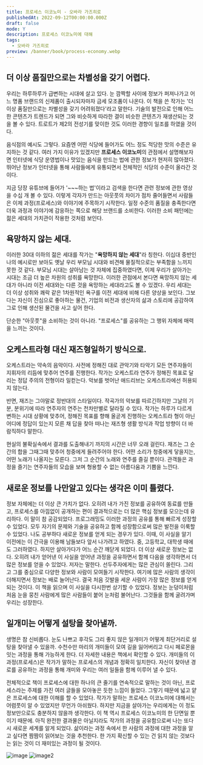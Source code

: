 ```yaml
---
title: 프로세스 이코노미 - 오바라 가즈히로
publishedAt: 2022-09-12T00:00:00.000Z
draft: false
mode: Y
description: 프로세스 이코노미에 대해
tags:
  - 오바라 가즈히로
preview: /banner/book/process-economy.webp
---
```


<Youtube id="3GIuoo_z0xQ" />

## 더 이상 품질만으로는 차별성을 갖기 어렵다.

우리는 하루하루가 급변하는 시대에 살고 있다. 눈 깜짝할 사이에 정보가 퍼져나가고 어느 명품 브랜드의 신제품이 출시되자마자 금세 모조품이 나온다.
이 책을 쓴 작가는 '더 이상 품질만으로는 차별성을 갖기 어려워졌다'라고 말한다.
기술의 발전으로 인해 어느 한 콘텐츠가 트렌드가 되면 그와 비슷하게 따라한 결이 비슷한 콘텐츠가 재생산되는 것을 볼 수 있다.
트로트가 제2의 전성기를 맞이한 것도 이러한 경향이 일조를 하였을 것이다.

음식점의 예시도 그렇다. 요즘엔 어떤 식당에 들어가도 어느 정도 적당한 맛의 수준은 유지하는 것 같다. 여러 가지 이유가 있겠지만 **프로세스 이코노미**의 관점에서 설명해보자면 인터넷에 식당 운영법이나 맛있는 음식을 만드는 법에 관한 정보가 현저히 많아졌다.
뛰어난 정보가 인터넷을 통해 사람들에게 유통되면서 전체적인 식당의 수준이 올라간 것이다.

지금 당장 유튜브에 들어가 '~~~하는 법'이라고 검색을 한다면 관련 정보에 관한 영상을 수십 개 볼 수 있다.
이렇게 각자가 만드는 아웃풋의 차이가 점차 줄어들면서 사람들은 이제 과정(프로세스)와 이야기에 주목하기 시작한다.
일정 수준의 품질을 충족한다면 더욱 과정과 이야기에 감응하는 쪽으로 해당 브랜드를 소비한다.
이러한 소비 패턴에는 젊은 세대의 가치관이 작용한 것처럼 보인다.

## 욕망하지 않는 세대.

이러한 30대 이하의 젊은 세대를 작가는 "**욕망하지 않는 세대**"라 칭한다.
이십대 중반인 나의 예시로만 보아도 옛날 우리 부모님 시대와 비견해 물질적으로는 부족함을 느끼지 못한 것 같다.
부모님 시대는 살아남는 것 자체에 집중하였다면, 이제 우리가 살아가는 시대는 조금 더 높은 차원의 성취를 욕망한다.
이러한 관점에서 본다면 욕망하지 않는 세대가 아니라 이전 세대와는 다른 것을 욕망하는 세대라고도 볼 수 있겠다.
우리 세대는 더 이상 성취와 쾌락 같은 1차원적인 욕구를 이전 세대에 비해 다른 양상을 보인다.
그보다는 자신이 진심으로 좋아하는 물건, 기업의 비전과 생산자의 삶과 스토리에 공감하여 그로 인해 생산된 물건을 사고 싶어 한다.

<Callout type="info">
  단순한 "아웃풋"을 소비하는 것이 아니라. "프로세스"를 공유하는 그 행위 자체에 매력을 느끼는 것이다.
</Callout>

## 오케스트라형 대신 재즈형일하기 방식으로.

오케스트라는 약속의 음악이다. 사전에 정해진 대로 관악기와 타악기 모든 연주자들이 지휘자의 리듬에 맞추어 연주를 진행한다. 작가는 오케스트라 연주가 정해진 목표로 달리는 정답 주의의 전형이라 일컫는다. 악보를 벗어난 애드리브는 오케스트라에선 허용되지 않는다.

반면, 재즈는 그야말로 정반대의 스타일이다. 작곡가의 악보를 따르긴하지만 그날의 기분, 분위기에 따라 연주자의 연주는 천차만별로 달라질 수 있다. 작가는 하루가 다르게 변하는 시대 상황에 맞추어, 정해진 목표를 향해 올곧게 진행하는 오케스트라 형이 아닌 어디에 정답이 있는지 모른 채 답을 찾아 떠나는 재즈형 생활 방식과 작업 방향이 더 바람직하다 말한다.

현실의 불확실속에서 결과를 도출해내기 까지의 시간은 너무 오래 걸린다. 재즈는 그 순간의 합을 그때그때 맞추어 청중에게 들려주어야 한다. 어떤 소리가 청중에게 닿을지는, 어떤 노래가 나올지는 모른다. 그저 그 순간의 노래와 연주를 즐길 뿐이다. 관객들은 과정을 즐기는 연주자들의 모습을 보며 형용할 수 없는 아름다움과 기쁨을 느낀다.

## 새로운 정보를 나만알고 있다는 생각은 이미 틀렸다.

<Callout type="info">
  정보 자체에는 더 이상 큰 가치가 없다. 오히려 내가 가진 정보를 공유하여 동료를 만들고, 프로세스를
  아낌없이 공개하는 편이 결과적으로는 더 많은 핵심 정보를 모으는데 유리하다.
</Callout>
이 말이 참 공감되었다. 프로그래밍도 이러한 과정의 공유를 통해 빠르게 성장할 수 있었다. 모두 자기의
문제와 기술을 공유하고 함께 성장함으로써 많은 발전을 이룩할 수 있었다. 나도 공부하다 새로운 정보를
얻게 되는 경우가 있다. 이때, 이 사실을 알기 이전에는 이 간극을 이용해 남들보다 앞서 나가려고 하였다.
중, 고등학교, 대학생 때에도 그러하였다. 하지만 살아가다가 어느 순간 깨닫게 되었다. 더 이상 새로운
정보는 없다. 오히려 내가 얻어낸 이 사실을 얻어낸 과정을 공유하면서 함께 다음을 생각하면서 더 많은
정보를 얻을 수 있었다. 저자는 말한다.

<Callout type="info">
  선두주자에게는 많은 관심이 쏠린다. 그리고 그를 중심으로 다양한 정보와 사람이 모여들기 시작한다.
  여기에 많은 사람의 생각이 더해지면서 정보는 배로 늘어난다. 결국 처음 깃발을 세운 사람이 가장 많은
  정보를 얻게 되는 것이다.
</Callout>
이 책을 읽으며 이 사실을 다시한번 상기할 수 있었다. 정보는 눈덩이처럼 처음 눈을 뭉친 사람에게 많은
사람들이 붙어 눈처럼 불어난다. 그것들을 함께 굴려가며 우리는 성장한다.

## 일개미는 어떻게 설탕을 찾아낼까.

생명은 참 신비롭다. 눈도 나쁘고 후각도 그리 좋지 않은 일개미가 어떻게 최단거리로 설탕을 찾아낼 수 있을까. 수천수만 마리의 개미들이 모여 길을 잃어버리고 다시 페로몬을 잇는 과정을 통해 가능하게 한다. 더 자세한 내용은 책에서 확인할 수 있다. 개미들의 이 과정(프로세스)은 작가가 말하는 프로세스의 개념과 정확히 일치한다. 자신이 찾아낸 경로를 공유하는 과정을 통해 개미와 우리는 여러 일들을 함께 이루어 낼 수 있다.

전체적으로 책이 프로세스에 대한 하나의 큰 줄기를 연속적으로 말하는 것이 아닌, 프로세스라는 주제를 가진 여러 글들을 모아놓은 듯한 느낌이 들었다. 그렇기 때문에 넓고 얕은 프로세스에 대한 이해를 할 수 있었다. 작가가 말하는 프로세스 이코노미에 대해서는 어렴풋이 알 수 있었지만 무언가 아쉬웠다. 하지만 지금을 살아가는 우리에게는 이 정도 정보만으로도 충분하지 않을까 생각한다. 이 책 역시 프로세스 이코노미의 한 단면일 뿐이기 때문에. 아직 완전한 결과물은 아닐지라도 작가의 과정을 공유함으로써 나는 또다시 새로운 세계를 알게 되었다. 삶이라는 과정 속에서 한 사람의 과정에 대한 과정을 알고 싶다면 짬짬이 읽어보는 것을 추천한다. 한 가지 확신할 수 있는 건 읽지 않는 것보다는 읽는 것이 더 재미있는 과정이 될 것이다.

<Parallel>![image](./image.webp) ![image2](./image2.webp)</Parallel>
